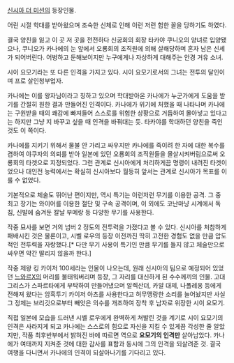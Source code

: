 [[신시아 더 미션]]의 등장인물. 

어린 시절 학대를 받아왔으며 조숙한 신체로 인해 이런 저런 험한 꼴을 당하기도 하였다. 

결국 양친을 잃고 이 곳 저 곳을 전전하다 신궁회의 회장 타카야 쿠니오의 양녀로 입양됐으나, 쿠니오가 카나에의 눈 앞에서 오룡회의 조직원에 의해 살해당하며 혼자 남은 신세가 되어버린다. 어벙하고 둔해보이지만 누구에게나 자상하게 대해주는 안경 거유 소녀.
 
시이 요모기라는 또 다른 인격을 가지고 있다. 시이 요모기로서의 그녀는 전투의 달인이며 프로 살인청부업자. 

카나에는 이를 왕자님이라고 칭하고 있으며 학대받아온 카나에가 누군가에게 도움을 받기를 간절히 원한 결과 만들어진 인격이다. 카나에가 위기에 처했을 때 나타나며 카나에는 구원받을 때의 쾌감에 빠져들어 스스로를 위험한 상황으로 거듭하여 몰아넣고 있다고는 하지만 그냥 지 바꾸고 싶을 때 인격을 바꿔대는 듯. 타카야를 학대하던 양친을 죽인 것도 이 쪽이다.
 
카나에를 지키기 위해서 물불 안 가리고 싸우지만 카나에를 죽이려 한 자에 대한 복수를 겸하여 야쿠자의 의뢰를 받아 일본에 있던 오룡회의 조직원들을 몰살시켜버림으로써 오룡회의 타겟으로 지정되었다. 그런 관계로 신시아에게 처리하게끔 명령이 내려진 타겟이었으나 대인전 능력에서는 확실히 신시아보다 월등히 앞서는 관계로 신시아가 목표를 이룰 수 없었다.

기본적으로 체술도 뛰어난 편이지만, 역시 특기는 이런저런 무기를 이용한 공격. 그 중 최고 장기는 와이어를 이용한 절단 및 구속 공격이며, 이 외에도 코난마냥 시계에서 독침, 신발에 숨겨둔 칼날 부메랑 등 다양한 무기를 사용한다.  

작중 묘사를 보면 거의 넘버 2 정도의 전투력을 가졌다고 볼 수 있다. 신시아를 처참하게 패배시킨 것은 물론이고, 시벨 로우의 등장 이전까진 딱히 고전한 경험도 없을 만큼 압도적인 전투력을 자랑했다.[* 다만 무기 사용이 특기인 만큼 무기를 들지 않고 체술만으로 싸우면 약간 딸리지 않을까 한다.] 

작중 제왕 킹 카이저 100세라는 인물이 나오는데, 원래 신시아의 팀으로 예정되어 있었던 [[느와르X]]의 머리를 불태워버리며 등장, 그 자리를 대신하게 된 수수께끼의 인물. 고대 그리스가 스파르타에게 부탁하여 만들어냈으며 알렉산더, 카알 대제, 나폴레옹 등에게 전해져 왔다는 암흑투기 카이저 아츠를 사용한다고 허무맹랑한 소리를 늘어놨지만 사실 그 정체는 브리깃으로부터 빼앗은 의수를 개조하여 장착 후 남자로 위장한 시이 요모기.

직접 일본에 모습을 드러낸 시벨 로우에게 완벽하게 쳐발린 것을 계기로 시이 요모기의 인격은 사라지게 되고 카나에는 스스로의 힘으로 자신을 지킬 수 있게끔 각성한 줄 알았지만, 작품 최후반부에서 밝혀진 바에 따르면 역으로 '''요모기의 인격만''' 살아남았다. 카나에가 여태까지 지켜준 것에 대한 감사를 표함과 동시에 그의 인격을 되살려준 것. 결국 여행을 다니면서 카나에의 인격이 되살아나기를 기다리고 있다.   
